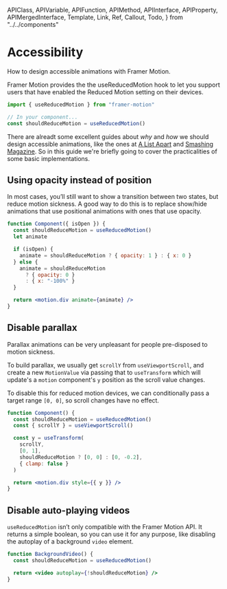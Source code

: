 <!-- 👋 Editing this file? Need help? → https://github.com/framer/api-docs/blob/master/CONTRIBUTING.md -->

  APIClass,
  APIVariable,
  APIFunction,
  APIMethod,
  APIInterface,
  APIProperty,
  APIMergedInterface,
  Template,
  Link,
  Ref,
  Callout,
  Todo,
} from "../../components"


# Accessibility

<span className="lead">
  How to design accessible animations with Framer Motion.
</span>

Framer Motion provides the <Ref name="usereducedmotion">the useReducedMotion hook</Ref> to let you support users that have enabled the Reduced Motion setting on their devices.

```jsx
import { useReducedMotion } from "framer-motion"

// In your component...
const shouldReduceMotion = useReducedMotion()
```

There are alreadt some excellent guides about _why_ and _how_ we should design accessible animations, like the ones at [A List Apart](https://alistapart.com/blog/post/more-resources-for-accessible-animations/) and [Smashing Magazine](https://www.smashingmagazine.com/2018/04/designing-accessibility-inclusion/). So in this guide we're briefly going to cover the practicalities of some basic implementations.

## Using opacity instead of position

In most cases, you’ll still want to show a transition between two states, but reduce motion sickness. A good way to do this is to replace show/hide animations that use positional animations with ones that use opacity.

```jsx
function Component({ isOpen }) {
  const shouldReduceMotion = useReducedMotion()
  let animate

  if (isOpen) {
    animate = shouldReduceMotion ? { opacity: 1 } : { x: 0 }
  } else {
    animate = shouldReduceMotion
      ? { opacity: 0 }
      : { x: "-100%" }
  }

  return <motion.div animate={animate} />
}
```

## Disable parallax

Parallax animations can be very unpleasant for people pre-disposed to motion sickness.

To build parallax, we usually get `scrollY` from `useViewportScroll`, and create a new `MotionValue` via passing that to `useTransform` which will update's a `motion` component's `y` position as the scroll value changes.

To disable this for reduced motion devices, we can conditionally pass a target range `[0, 0]`, so scroll changes have no effect.

```jsx
function Component() {
  const shouldReduceMotion = useReducedMotion()
  const { scrollY } = useViewportScroll()

  const y = useTransform(
    scrollY,
    [0, 1],
    shouldReduceMotion ? [0, 0] : [0, -0.2],
    { clamp: false }
  )

  return <motion.div style={{ y }} />
}
```

## Disable auto-playing videos

`useReducedMotion` isn’t only compatible with the Framer Motion API. It returns a simple boolean, so you can use it for any purpose, like disabling the autoplay of a background `video` element.

```jsx
function BackgroundVideo() {
  const shouldReduceMotion = useReducedMotion()

  return <video autoplay={!shouldReduceMotion} />
}
```
